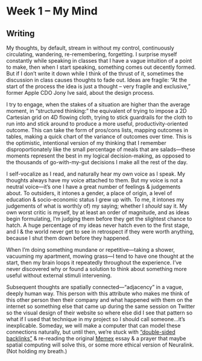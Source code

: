 # Week 1 – My Mind

## Writing

My thoughts, by default, stream in without my control, continuously circulating, wandering, re-remembering, forgetting. I surprise myself constantly while speaking in classes that I have a vague intuition of a point to make, then when I start speaking, something comes out decently formed. But if I don’t write it down while I think of the thrust of it, sometimes the discussion in class causes thoughts to fade out. Ideas are fragile: “At the start of the process the idea is just a thought – very fragile and exclusive,” former Apple CDO Jony Ive said, about the design process.

I try to engage, when the stakes of a situation are higher than the average moment, in “structured thinking:” the equivalent of trying to impose a 2D Cartesian grid on 4D flowing cloth, trying to stick guardrails for the cloth to run into and stick around to produce a more useful, productivity-oriented outcome. This can take the form of pros/cons lists, mapping outcomes in tables, making a quick chart of the variance of outcomes over time. This is the optimistic, intentional version of my thinking that I remember disproportionately like the small percentage of meals that are salads—these moments represent the best in my logical decision-making, as opposed to the thousands of go-with-my-gut decisions I make all the rest of the day.

I self-vocalize as I read, and naturally hear my own voice as I speak. My thoughts always have my voice attached to them. But my voice is not a neutral voice—it’s one I have a great number of feelings & judgements about. To outsiders, it intones a gender, a place of origin, a level of education & socio-economic status I grew up with. To me, it intones my judgements of what is worth(y of) my saying; whether I *should* say it. My own worst critic is myself, by at least an order of magnitude, and as ideas begin formulating, I’m judging them before they get the slightest chance to hatch. A huge percentage of my ideas never hatch even to the first stage, and I & the world never get to see in retrospect if they were worth anything, because I shut them down before they happened. 

When I’m doing something mundane or repetitive—taking a shower, vacuuming my apartment, mowing grass—I tend to have one thought at the start, then my brain loops it repeatedly throughout the experience. I’ve never discovered why or found a solution to think about something more useful without external stimuli intervening.

Subsequent thoughts are spatially connected—“adjacency” in a vague, deeply human way. This person with this attribute who makes me think of this other person then their company and what happened with them on the internet so something else that came up during the same session on Twitter so the visual design of their website so where else did I see that pattern so what if I used that technique in my project so I should call someone…it’s inexplicable. Someday, we will make a computer that can model these connections naturally, but until then, we’re stuck with [“double-sided backlinks”](https://maggieappleton.com/bidirectionals) & re-reading the original [Memex](https://en.wikipedia.org/wiki/Memex) essay & a prayer that maybe spatial computing will solve this, or some more ethical version of Neuralink. (Not holding my breath.)

